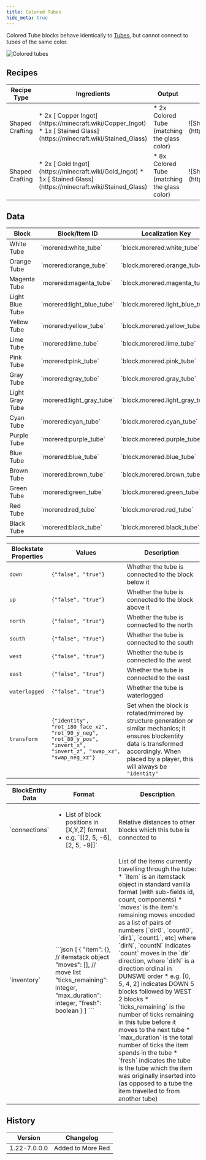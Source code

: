 ```yaml
---
title: Colored Tubes
hide_meta: true
---
```


Colored Tube blocks behave identically to [Tubes](/en/mod/morered/docs/content/transportation/tube), but cannot connect to tubes of the same color.

![Colored tubes](https://commoble.net/images/tubesreloaded/color_tubes.png)

## Recipes

<table>
	<thead>
		<tr>
			<th>Recipe Type</th>
			<th>Ingredients</th>
			<th>Output</th>
			<th>Example</th>
		</tr>
	</thead>
	<tbody>
		<tr>
			<td>Shaped Crafting</td>
			<td style={{width: '30%'}}>
				* 2x [<ModAsset width={32} height={32} location='copper_ingot'/> Copper Ingot](https://minecraft.wiki/Copper_Ingot)
				* 1x [<ModAsset width={32} height={32} location='red_stained_glass'/> Stained Glass](https://minecraft.wiki/Stained_Glass)
			</td>
			<td>
				* 2x Colored Tube (matching the glass color)
			</td>
			<td>
				![Shaped Crafting Recipe for Tubes (From Copper Ingots)](https://commoble.net/images/morered/recipes/colored_tube_recipe_from_copper.png)
			</td>
		</tr>
		<tr>
			<td>Shaped Crafting</td>
			<td style={{width: '30%'}}>
				* 2x [<ModAsset width={32} height={32} location='gold_ingot'/> Gold Ingot](https://minecraft.wiki/Gold_Ingot)
				* 1x [<ModAsset width={32} height={32} location='red_stained_glass'/> Stained Glass](https://minecraft.wiki/Stained_Glass)
			</td>
			<td>
				* 8x Colored Tube (matching the glass color)
			</td>
			<td>
				![Shaped Crafting Recipe for Colored Tubes (From Gold Ingots)](https://commoble.net/images/morered/recipes/colored_tube_recipe_from_gold.png)
			</td>
		</tr>
	</tbody>
</table>

## Data

<table>
	<thead><tr><th>Block</th><th>Block/Item ID</th><th>Localization Key</th></tr></thead>
	<tbody>
		<tr><td><ModAsset width={32} height={32} location='morered:white_tube'/> White Tube</td><td>`morered:white_tube`</td><td>`block.morered.white_tube`</td></tr>
		<tr><td><ModAsset width={32} height={32} location='morered:orange_tube'/> Orange Tube</td><td>`morered:orange_tube`</td><td>`block.morered.orange_tube`</td></tr>
		<tr><td><ModAsset width={32} height={32} location='morered:magenta_tube'/> Magenta Tube</td><td>`morered:magenta_tube`</td><td>`block.morered.magenta_tube`</td></tr>
		<tr><td><ModAsset width={32} height={32} location='morered:light_blue_tube'/> Light Blue Tube</td><td>`morered:light_blue_tube`</td><td>`block.morered.light_blue_tube`</td></tr>
		<tr><td><ModAsset width={32} height={32} location='morered:yellow_tube'/> Yellow Tube</td><td>`morered:yellow_tube`</td><td>`block.morered.yellow_tube`</td></tr>
		<tr><td><ModAsset width={32} height={32} location='morered:lime_tube'/> Lime Tube</td><td>`morered:lime_tube`</td><td>`block.morered.lime_tube`</td></tr>
		<tr><td><ModAsset width={32} height={32} location='morered:pink_tube'/> Pink Tube</td><td>`morered:pink_tube`</td><td>`block.morered.pink_tube`</td></tr>
		<tr><td><ModAsset width={32} height={32} location='morered:gray_tube'/> Gray Tube</td><td>`morered:gray_tube`</td><td>`block.morered.gray_tube`</td></tr>
		<tr><td><ModAsset width={32} height={32} location='morered:light_gray_tube'/> Light Gray Tube</td><td>`morered:light_gray_tube`</td><td>`block.morered.light_gray_tube`</td></tr>
		<tr><td><ModAsset width={32} height={32} location='morered:cyan_tube'/> Cyan Tube</td><td>`morered:cyan_tube`</td><td>`block.morered.cyan_tube`</td></tr>
		<tr><td><ModAsset width={32} height={32} location='morered:purple_tube'/> Purple Tube</td><td>`morered:purple_tube`</td><td>`block.morered.purple_tube`</td></tr>
		<tr><td><ModAsset width={32} height={32} location='morered:blue_tube'/> Blue Tube</td><td>`morered:blue_tube`</td><td>`block.morered.blue_tube`</td></tr>
		<tr><td><ModAsset width={32} height={32} location='morered:brown_tube'/> Brown Tube</td><td>`morered:brown_tube`</td><td>`block.morered.brown_tube`</td></tr>
		<tr><td><ModAsset width={32} height={32} location='morered:green_tube'/> Green Tube</td><td>`morered:green_tube`</td><td>`block.morered.green_tube`</td></tr>
		<tr><td><ModAsset width={32} height={32} location='morered:red_tube'/> Red Tube</td><td>`morered:red_tube`</td><td>`block.morered.red_tube`</td></tr>
		<tr><td><ModAsset width={32} height={32} location='morered:black_tube'/> Black Tube</td><td>`morered:black_tube`</td><td>`block.morered.black_tube`</td></tr>
	</tbody>
</table>

| Blockstate Properties | Values | Description
| --- | - | -
| `down` | `{"false", "true"}` | Whether the tube is connected to the block below it
| `up` | `{"false", "true"}` | Whether the tube is connected to the block above it
| `north` | `{"false", "true"}` | Whether the tube is connected to the north
| `south` | `{"false", "true"}` | Whether the tube is connected to the south
| `west` | `{"false", "true"}` | Whether the tube is connected to the west
| `east` | `{"false", "true"}` | Whether the tube is connected to the east
| `waterlogged` | `{"false", "true"}` | Whether the tube is waterlogged
| `transform` | `{"identity", "rot_180_face_xz", "rot_90_y_neg", "rot_80_y_pos", "invert_x", "invert_z", "swap_xz", "swap_neg_xz"}` | Set when the block is rotated/mirrored by structure generation or similar mechanics; it ensures blockentity data is transformed accordingly. When placed by a player, this will always be `"identity"`

<table>
	<thead><tr><th>BlockEntity Data</th><th>Format</th><th>Description</th></tr></thead>
	<tbody>
		<tr>
			<td>`connections`</td>
			<td><ul><li>List of block positions in [X,Y,Z] format</li><li>e.g. `[[2, 5, -6], [2, 5, -9]]`</li></ul></td>
			<td>Relative distances to other blocks which this tube is connected to</td>
		</tr>
		<tr>
			<td>`inventory`</td>
			<td>
				```json
				[
					{
						"item": {}, // itemstack object
						"moves": [], // move list
						"ticks_remaining": integer,
						"max_duration": integer,
						"fresh": boolean
					}
				]
				```
			</td>
			<td>
				List of the items currently travelling through the tube:
				* `item` is an itemstack object in standard vanilla format (with sub-fields id, count, components)
				* `moves` is the item's remaining moves encoded as a list of pairs of numbers [`dir0`, `count0`, `dir1`, `count1`, etc] where `dirN`, `countN` indicates `count` moves in the `dir` direction, where `dirN` is a direction ordinal in DUNSWE order
				  * e.g. [0, 5, 4, 2] indicates DOWN 5 blocks followed by WEST 2 blocks
				* `ticks_remaining` is the number of ticks remaining in this tube before it moves to the next tube
				* `max_duration` is the total number of ticks the item spends in the tube
				* `fresh` indicates the tube is the tube which the item was originally inserted into (as opposed to a tube the item travelled to from another tube)
			</td>
		</tr>
	</tbody>
</table>

## History
| Version | Changelog
| --- | -
| 1.22-7.0.0.0 | Added to More Red
